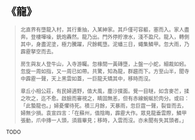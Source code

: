 # 《龍》

> 北直界有墮龍入村，其行重抽，入某紳家。其戶僅可容軀，塞而入。家人盡奔。登樓嘩噪，銃炮轟然。龍乃出。門外停貯潦水，淺不盈尺。龍入，轉側其中，身盡泥塗，極力騰躍，尺餘輒墮。泥蟠三日，蠅集鱗甲。忽大雨，乃霹靂拏空而去。
>
> 房生與友人登牛山，入寺游矚。忽椽間一黃磚墮，上盤一小蛇，細裁如蚓。忽旋一周如指，又一周已如帶。共驚，知為龍，群趨而下。方至山半，聞寺中霹靂一聲，天上黑雲如蓋，一巨龍夭矯其中，移時而沒。
>
> 章丘小相公莊，有民婦適野，值大風，塵沙撲面。覺一目瞇，如含麥芒，揉之吹之，迄不愈。啟臉而審視之，睛固無恙，但有赤線蜿蜒於肉分。或曰：「此蟄龍也。」婦憂懼待死。積三月餘，天暴雨，忽巨霆一聲，裂眥而去，婦無少損。袁宣四言：「在蘇州，值陰晦，霹靂大作。眾見龍垂雲際，鱗甲張動，爪中摶一人頭，須眉畢見；移時，入雲而沒。亦未聞有失其頭者。」

TODO
